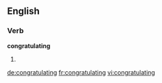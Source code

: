 
==English==

===Verb===
'''congratulating'''

# {{present participle of|[[congratulate]]}}

[[de:congratulating]]
[[fr:congratulating]]
[[vi:congratulating]]